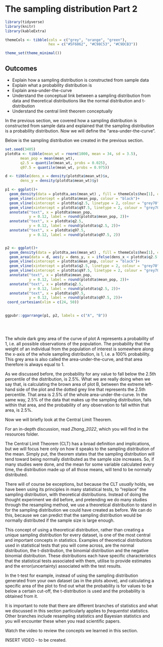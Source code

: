 # The sampling distribution Part 2

```r
library(tidyverse)
library(knitr)
library(kableExtra)

themeCols <- tibble(cols = c("grey", "orange", "green"),
                    hex = c("#5F6062", "#C98C53", "#C9DCB3"))

theme_set(theme_minimal())

```

::: {.callout-tip collapse="false" appearance="simple"}
## Outcomes

  * Explain how a sampling distribution is constructed from sample data  
  * Explain what a probability distribution is  
  * Explain area-under-the-curve  
  * Understand the conceptual link between a sampling distribution from data and theoretical distributions like the normal distribution and t-distribution  
  * Understand the central limit theorem conceptually  

:::

In the previous section, we covered how a sampling distribution is constructed from sample data and explained that the sampling distribution is a probability distribution. Now we will define the "area-under-the-curve".  

Below is the sampling distribution we created in the previous section.  

```r

set.seed(3405)
plotdta <- tibble(mean_wt = rnorm(1000, mean = 34, sd = 3.5),
       mean_pop = mean(mean_wt),
       q2.5 = quantile(mean_wt, probs = 0.025),
       q97.5 = quantile(mean_wt, probs = 0.975))

d <- tibble(dens_x = density(plotdta$mean_wt)$x,
       dens_y = density(plotdta$mean_wt)$y) 

p1 <- ggplot()+
  geom_density(data = plotdta,aes(mean_wt) , fill = themeCols$hex[1], colour = NA)+
  geom_vline(xintercept = plotdta$mean_pop, colour = "black")+
  geom_vline(xintercept = plotdta$q2.5, linetype = 2, colour = "grey70")+
  geom_vline(xintercept = plotdta$q97.5, linetype = 2, colour = "grey70")+
  annotate("text", x = plotdta$mean_pop, 
           y = 0.12, label = round(plotdta$mean_pop, 2))+
  annotate("text", x = plotdta$q2.5, 
           y = 0.12, label = round(plotdta$q2.5, 2))+
  annotate("text", x = plotdta$q97.5, 
           y = 0.12, label = round(plotdta$q97.5, 2))


p2 <- ggplot()+
  geom_density(data = plotdta,aes(mean_wt) , fill = themeCols$hex[1], colour = NA)+
  geom_area(data = d, aes(y = dens_y, x = ifelse(dens_x < plotdta$q2.5[1], dens_x, 0)), fill = themeCols$hex[2])+
  geom_vline(xintercept = plotdta$mean_pop, colour = "black")+
  geom_vline(xintercept = plotdta$q2.5, linetype = 2, colour = "grey70")+
  geom_vline(xintercept = plotdta$q97.5, linetype = 2, colour = "grey70")+
  annotate("text", x = plotdta$mean_pop, 
           y = 0.12, label = round(plotdta$mean_pop, 2))+
  annotate("text", x = plotdta$q2.5, 
           y = 0.12, label = round(plotdta$q2.5, 2))+
  annotate("text", x = plotdta$q97.5, 
           y = 0.12, label = round(plotdta$q97.5, 2))+
 coord_cartesian(xlim = c(24, 50))

  
ggpubr::ggarrange(p1, p2, labels = c("A", "B"))
  
  
  
```

The whole dark grey area of the curve of plot A represents a probability of 1, i.e. all possible observations of the population.  The probability that the weight of an individual from the population of interest is somewhere along the x-axis of the whole sampling distribution, is 1, i.e. a 100% probability.  This grey area is also called the area-under-the-curve, and that area therefore is always equal to 1.  

As we discussed before, the probability for any value to fall below the 2.5th percentile of the distribution, is 2.5%.  What we are really doing when we say that, is calculating the brown area of plot B, between the extreme left-hand side of the plot and the dotted grey line that represents the 2.5th percentile.  That area is 2.5% of the whole area-under-the-curve.  In the same way, 2.5% of the data that makes up the sampling distribution, falls within that area, and the probability of any observation to fall within that area, is 2.5%.  

Now we will briefly look at the Central Limit Theorem.  

::: {.column-margin}

For an in-depth discussion, read *Zhang_2022*, which you will find in the resources folder.    

:::

The Central Limit Theorem (CLT) has a broad definition and implications, but we will focus here only on how it speaks to the sampling distribution of the mean.  Simply put, the theorem states that the sampling distribution will tend toward being normally distributed as the sample size increases.  So, if many studies were done, and the mean for some variable calculated every time, the distribution made up of all those means, will tend to be normally distributed.  

There will of course be exceptions, but because the CLT *usually* holds, we have been using its principles in many statistical tests, to "replace" the sampling distribution, with theoretical distributions.  Instead of doing the thought experiment we did before, and pretending we do many studies through the resampling method, we use a theoretical distribution to stand in for the sampling distribution we could have created as before.  We can do this, because we can predict that the sampling distribution would be normally distributed if the sample size is large enough.  

This concept of using a theoretical distribution, rather than creating a unique sampling distribution for every dataset, is one of the most central and important concepts in statistics. Examples of theoretical distributions used in statistical tests that you will come across, are the normal distribution, the t-distribution, the binomial distribution and the negative binomial distribution.  These distributions each have specific characteristics that the statistical tests associated with them, utilise to provide estimates and the error(uncertainty) associated with the test results. 

In the t-test for example, instead of using the sampling distribution generated from your own dataset (as in the plots above), and calculating a specific area of the plot to find out what the probability is for values to be below a certain cut-off, the t-distribution is used and the probability is obtained from it.  

It is important to note that there are different branches of statistics and what we discussed in this section particularly applies to *frequentist* statistics. Other branches include resampling statistics and Bayesian statistics and you will encounter these when you read scientific papers.   

Watch the video to review the concepts we learned in this section. 

INSERT VIDEO - to be created. 





